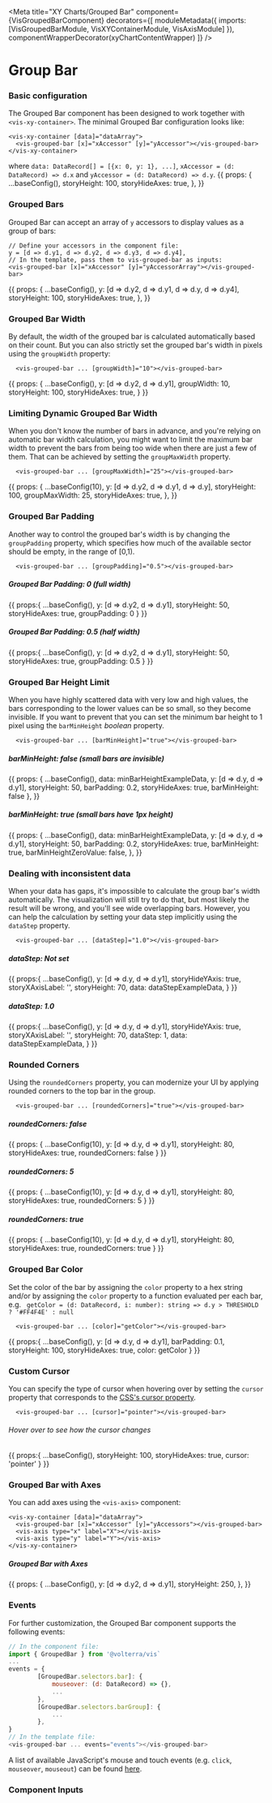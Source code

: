 


<Meta
  title="XY Charts/Grouped Bar"
  component={VisGroupedBarComponent}
  decorators={[
    moduleMetadata({ imports: [VisGroupedBarModule, VisXYContainerModule, VisAxisModule] }),
    componentWrapperDecorator(xyChartContentWrapper)
  ]}
/>

<style>{``}</style>

# Group Bar
### Basic configuration
The Grouped Bar component has been designed to work together with `<vis-xy-container>`. The minimal Grouped Bar configuration looks like:
```angular2html
<vis-xy-container [data]="dataArray">
  <vis-grouped-bar [x]="xAccessor" [y]="yAccessor"></vis-grouped-bar>
</vis-xy-container>
```
where `data: DataRecord[] = [{x: 0, y: 1}, ...]`, `xAccessor = (d: DataRecord) => d.x` and `yAccessor = (d: DataRecord) => d.y`.
<Story name="Simple Bar Chart">
  {{
    props: {
      ...baseConfig(),
      storyHeight: 100,
      storyHideAxes: true,
    },
  }}
</Story>

### Grouped Bars
Grouped Bar can accept an array of `y` accessors to display values as a group of bars:
```
// Define your accessors in the component file:
y = [d => d.y1, d => d.y2, d => d.y3, d => d.y4],
// In the template, pass them to vis-grouped-bar as inputs:
<vis-grouped-bar [x]="xAccessor" [y]="yAccessorArray"></vis-grouped-bar>
```

<Story name="Grouped Bars">
  {{
    props: {
      ...baseConfig(),
      y: [d => d.y2, d => d.y1, d => d.y, d => d.y4],
      storyHeight: 100,
      storyHideAxes: true,
    },
  }}
</Story>

### Grouped Bar Width
By default, the width of the grouped bar is calculated automatically based on their count. But you can also strictly set the grouped bar's width in pixels using the `groupWidth` property:
```angular2html
  <vis-grouped-bar ... [groupWidth]="10"></vis-grouped-bar>
```

<Story name="Grouped Bar Width">
  {{
    props: {
       ...baseConfig(),
      y: [d => d.y2, d => d.y1],
      groupWidth: 10,
      storyHeight: 100,
      storyHideAxes: true,
    }
  }}
</Story>

### Limiting Dynamic Grouped Bar Width
When you don't know the number of bars in advance, and you're relying on automatic bar width calculation,
you might want to limit the maximum bar width to prevent the bars from being too wide when there are just a few of them.
That can be achieved by setting the `groupMaxWidth` property.
```angular2html
  <vis-grouped-bar ... [groupMaxWidth]="25"></vis-grouped-bar>
```

<Story name="Grouped Bar Width: Upper Limit">
  {{
    props: {
      ...baseConfig(10),
      y: [d => d.y2, d => d.y1, d => d.y],
      storyHeight: 100,
      groupMaxWidth: 25,
      storyHideAxes: true,
    },
  }}
</Story>

### Grouped Bar Padding
Another way to control the grouped bar's width is by changing the `groupPadding` property, which specifies how much of the available sector should be empty, in the range of [0,1).
```angular2html
  <vis-grouped-bar ... [groupPadding]="0.5"></vis-grouped-bar>
```

##### Grouped Bar Padding: 0 *(full width)*
<Story name="Grouped Bar Padding: 0">
  {{
    props:{
      ...baseConfig(),
      y: [d => d.y2, d => d.y1],
      storyHeight: 50,
      storyHideAxes: true,
      groupPadding: 0
    }
  }}
</Story>

##### Grouped Bar Padding: 0.5 *(half width)*
<Story name="Grouped Bar Padding: 0.5">
  {{
    props:{
      ...baseConfig(),
      y: [d => d.y2, d => d.y1],
      storyHeight: 50,
      storyHideAxes: true,
      groupPadding: 0.5
    }
  }}
</Story>

### Grouped Bar Height Limit
When you have highly scattered data with very low and high values, the bars corresponding to the lower values can be so small, so they become invisible.
If you want to prevent that you can set the minimum bar height to 1 pixel using the `barMinHeight` *boolean* property.
```angular2html
  <vis-grouped-bar ... [barMinHeight]="true"></vis-grouped-bar>
```
##### barMinHeight: false *(small bars are invisible)*
<Story name="Grouped Bar Height Limit: false">
  {{
    props: {
      ...baseConfig(),
      data: minBarHeightExampleData,
      y: [d => d.y, d => d.y1],
      storyHeight: 50,
      barPadding: 0.2,
      storyHideAxes: true,
      barMinHeight: false
    },
  }}
</Story>

##### barMinHeight: true *(small bars have 1px height)*
<Story name="Grouped Bar Height Limit: true">
  {{
    props: {
      ...baseConfig(),
      data: minBarHeightExampleData,
      y: [d => d.y, d => d.y1],
      storyHeight: 50,
      barPadding: 0.2,
      storyHideAxes: true,
      barMinHeight: true,
      barMinHeightZeroValue: false,
    },
  }}
</Story>

### Dealing with inconsistent data
When your data has gaps, it's impossible to calculate the group bar's width automatically. The visualization will still try
to do that, but most likely the result will be wrong, and you'll see wide overlapping bars. However, you can help the calculation
by setting your data step implicitly using the `dataStep` property.
```angular2html
  <vis-grouped-bar ... [dataStep]="1.0"></vis-grouped-bar>
```
##### dataStep: Not set
<Story name="Data Step: Not set">
  {{
    props:{
      ...baseConfig(),
      y: [d => d.y, d => d.y1],
      storyHideYAxis: true,
      storyXAxisLabel: '',
      storyHeight: 70,
      data: dataStepExampleData,
    }
  }}
</Story>

##### dataStep: 1.0
<Story name="Data Step">
  {{
    props:{
      ...baseConfig(),
      y: [d => d.y, d => d.y1],
      storyHideYAxis: true,
      storyXAxisLabel: '',
      storyHeight: 70,
      dataStep: 1,
      data: dataStepExampleData,
    }
  }}
</Story>

### Rounded Corners
Using the `roundedCorners` property, you can modernize your UI by applying rounded corners to the top bar in the group.
```angular2html
  <vis-grouped-bar ... [roundedCorners]="true"></vis-grouped-bar>
```

##### roundedCorners: false
<Story name ="Rounded Corners: false">
  {{
    props: {
      ...baseConfig(10),
      y: [d => d.y, d => d.y1],
      storyHeight: 80,
      storyHideAxes: true,
      roundedCorners: false
    }
  }}
</Story>

##### roundedCorners: 5
<Story name ="Rounded Corners: 5">
  {{
    props: {
      ...baseConfig(10),
      y: [d => d.y, d => d.y1],
      storyHeight: 80,
      storyHideAxes: true,
      roundedCorners: 5
    }
  }}
</Story>

##### roundedCorners: true
<Story name ="Rounded Corners: true">
  {{
    props: {
      ...baseConfig(10),
      y: [d => d.y, d => d.y1],
      storyHeight: 80,
      storyHideAxes: true,
      roundedCorners: true
    }
  }}
</Story>

### Grouped Bar Color
Set the color of the bar by assigning the `color` property to a hex string and/or by assigning the `color` property to a function evaluated per each bar, e.g. ` getColor = (d: DataRecord, i: number): string => d.y > THRESHOLD ? '#FF4F4E' : null`
```angular2html
  <vis-grouped-bar ... [color]="getColor"></vis-grouped-bar>
```

<Story name="Grouped Bar Color">
  {{
    props:{
      ...baseConfig(),
      y: [d => d.y, d => d.y1],
      barPadding: 0.1,
      storyHeight: 100,
      storyHideAxes: true,
      color: getColor
    }
  }}
</Story>

### Custom Cursor
You can specify the type of cursor when hovering over by setting the `cursor` property that corresponds to the [CSS's cursor property](https://developer.mozilla.org/en-US/docs/Web/CSS/cursor).
```angular2html
  <vis-grouped-bar ... [cursor]="pointer"></vis-grouped-bar>
```

###### Hover over to see how the cursor changes
<Story name="Custom Cursor">
  {{
    props:{
      ...baseConfig(),
      storyHeight: 100,
      storyHideAxes: true,
      cursor: 'pointer'
    }
  }}
</Story>

### Grouped Bar with Axes
You can add axes using the `<vis-axis>` component:
```angular2html
<vis-xy-container [data]="dataArray">
  <vis-grouped-bar [x]="xAccessor" [y]="yAccessors"></vis-grouped-bar>
  <vis-axis type="x" label="X"></vis-axis>
  <vis-axis type="y" label="Y"></vis-axis>
</vis-xy-container>
```

##### Grouped Bar with Axes
<Story name="Group Bar with Axes">
  {{
    props: {
      ...baseConfig(),
      y: [d => d.y2, d => d.y1],
      storyHeight: 250,
    },
  }}
</Story>

### Events
For further customization, the Grouped Bar component supports the following events:
```javascript
// In the component file:
import { GroupedBar } from '@volterra/vis`
...
events = {
        [GroupedBar.selectors.bar]: {
            mouseover: (d: DataRecord) => {},
            ...
        },
        [GroupedBar.selectors.barGroup]: {
            ...
        },
}
// In the template file:
<vis-grouped-bar ... events="events"></vis-grouped-bar>
```
A list of available JavaScript's mouse and touch events (e.g. `click`, `mouseover`, `mouseout`)  can be found [here](https://developer.mozilla.org/en-US/docs/Web/API/Element#mouse_events).

### Component Inputs
<ArgsTable of={VisGroupedBarComponent} />

